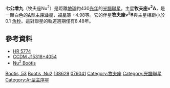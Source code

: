 {{DISPLAYTITLE:牧夫座Nu<sup>2</sup> }}

{{Starbox begin |
   name=七公增九（牧夫座ν<sup>2</sup>） }}
{{Starbox observe |
  epoch=J2000 |
  ra=15<sup>h</sup> 31<sup>m</sup> 46.9817<sup>s</sup> |
  dec= +40° 53′ 57.597″ |
  appmag_v=4.997 |
  constell=[[牧夫座|牧夫座]]|
  星官 = [[七公|七公]]
 }}
{{Starbox character |
 class=A5V |
 r-i = 0.04 |
 v-r =  |
 b-v = 0.07 |
 u-b = 0.11 |
  variable= }}
{{Starbox astrometry |
  radial_v=-16.6 |
  prop_mo_ra=-13.73 |
  prop_mo_dec=-14.92  |
  parallax=7.59 |
  p_error=0.55 |
  absmag_v=5.093 }}
{{Starbox detail|
  mass=3.1 |
  radius=2.1 |
  luminosity=40 | 
  temperature=7,500–10,000 |
  metal= |
  gravity= |
  rotational_velocity=182 |
  age= }}
{{Starbox catalog |
  names=53 Boötis, [[Harvard_Revised_catalogue|HR]] 5774, [[Henry_Draper_Catalogue|HD]] 138629, [[Bonner_Durchmusterung|BD]]+41°2611, [[Hipparcos_catalogue|HIP]] 76041, [[Smithsonian_Astrophysical_Observatory_catalogue|SAO]] 45590, GC 20883, [[Star_catalogue#ADS|ADS]] 9688, CCDM 15318+4054. }}
{{Starbox reference |
  Simbad=HD+138629
| ARICNS = }}
{{starbox sources|HIP|CCDM|HR}}
{{Starbox reference |
  Simbad=ADS+9688
| ARICNS = }}
{{Starbox end}}

'''七公增九'''（牧夫座Nu<sup>2</sup>）是距離[[地球|地球]]約430[[光年|光年]]的[[聯星#光譜聯星|光譜聯星]]。主星'''牧夫座ν<sup>2</sup>A'''，是一顆白色的[[光譜類型|A型]][[主序帶|主序矮星]]，[[視星等|視星等]] +4.98等。它的伴星'''牧夫座ν<sup>2</sup>B'''與主星相距小於0.1 [[角秒|角秒]]。這對聯星的軌道週期僅有8.48年。

== 參考資料 ==
* [http://webviz.u-strasbg.fr/viz-bin/VizieR-S?HR%205774 HR 5774]{{Wayback|url=http://webviz.u-strasbg.fr/viz-bin/VizieR-S?HR%205774 |date=20160303221433 }}
* [http://webviz.u-strasbg.fr/viz-bin/VizieR-S?CCDM%20J15318%2b4054AB CCDM J15318+4054]{{Wayback|url=http://webviz.u-strasbg.fr/viz-bin/VizieR-S?CCDM%20J15318%2b4054AB |date=20160304064314 }}
* [http://aladin.u-strasbg.fr/AladinPreview?-c=15+31+46.9817%2B40+53+57.597&ident=CCDM+J15318%2B4054AB&submit=Aladin+previewer Nu<sup>2</sup> Boötis]

{{Stars of Boötes}}

{{DEFAULTSORT:Nu2 Bootis}}
[[Category:佛氏天體|Bootis, 53]]
[[Category:拜耳天體|Bootis, Nu2]]
[[Category:HD目錄天體|138629]]
[[Category:伊巴谷天體|076041]]
[[Category:牧夫座|Category:牧夫座]]
[[Category:光譜聯星|Category:光譜聯星]]
[[Category:A-型主序星|Category:A-型主序星]]